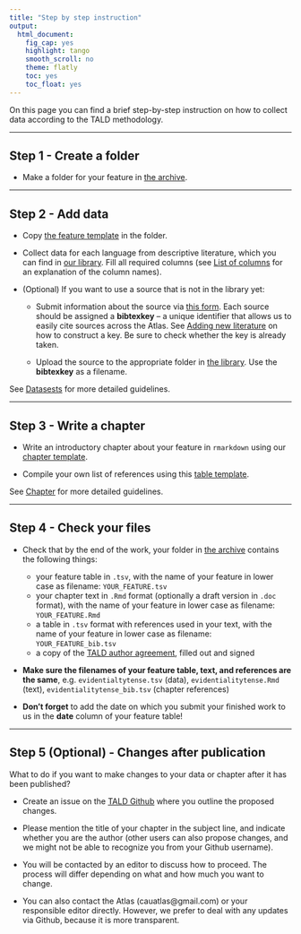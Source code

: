 ```yaml
---
title: "Step by step instruction"
output:
  html_document:
    fig_cap: yes
    highlight: tango
    smooth_scroll: no
    theme: flatly
    toc: yes
    toc_float: yes
---
```


On this page you can find a brief step-by-step instruction on how to collect data according to the TALD methodology.

-----------

## Step 1 - Create a folder

* Make a folder for your feature in [the archive](https://drive.google.com/drive/u/2/folders/1Rrm0NOH2E7dGMC97TdCFhjg7Y_FrAU3i).

-----------

## Step 2 - Add data

* Copy [the feature template](https://docs.google.com/spreadsheets/d/1HCoEBiz8A2Vd9LUApRLtMANpnsUJN-k6EaXrBYfN0IU/edit#gid=0) in the folder.
 
* Collect data for each language from descriptive literature, which you can find in [our library](https://drive.google.com/drive/u/2/folders/14RBA31Cj1MsFSiV4E_ZqTLGOhI1dUfMD). Fill all required columns (see [List of columns](datasets.html#list-of-columns) for an explanation of the column names).

* (Optional) If you want to use a source that is not in the library yet:

  + Submit information about the source via [this form](https://docs.google.com/forms/d/e/1FAIpQLSfekbCiSi5TVtJDAWcAzIajkwYyoR8WjRJ1tjkt0QS6kdkIEA/viewform?usp=sf_link). Each source should be assigned a **bibtexkey** -- a unique identifier that allows us to easily cite sources across the Atlas. See [Adding new literature](datasets.html#adding-new-literature) on how to construct a key. Be sure to check whether the key is already taken.
  
  + Upload the source to the appropriate folder in [the library](https://drive.google.com/drive/u/2/folders/14RBA31Cj1MsFSiV4E_ZqTLGOhI1dUfMD). Use the **bibtexkey** as a filename.

See [Datasests](datasets.html) for more detailed guidelines.
 
-----------

## Step 3 - Write a chapter

* Write an introductory chapter about your feature in `rmarkdown` using our [chapter template](chapter_template/chapter_template.Rmd). 

* Compile your own list of references using this [table template](https://drive.google.com/file/d/17QIK00DNzD5OoKNnlPoICryb9Ochj1X1/view?usp=sharing). 

See [Chapter](chapters.html) for more detailed guidelines.

------------

## Step 4 - Check your files

* Check that by the end of the work, your folder in [the archive](https://drive.google.com/drive/u/2/folders/1Rrm0NOH2E7dGMC97TdCFhjg7Y_FrAU3i) contains the following things:

  + your feature table in `.tsv`, with the name of your feature in lower case as filename: `YOUR_FEATURE.tsv`
  + your chapter text in `.Rmd` format (optionally a draft version in `.doc` format), with the name of your feature in lower case as filename: `YOUR_FEATURE.Rmd`
  + a table in `.tsv` format with references used in your text, with the name of your feature in lower case as filename: `YOUR_FEATURE_bib.tsv`
  + a copy of the [TALD author agreement](https://docs.google.com/document/d/1tw-ty-pZglBhW8Ma3PfSit1migXc0vNX1AZE1BCyNio/edit?usp=sharing), filled out and signed
  
* **Make sure the filenames of your feature table, text, and references are the same**, e.g. `evidentialtytense.tsv` (data), `evidentialitytense.Rmd` (text), `evidentialitytense_bib.tsv` (chapter references) 

* **Don't forget** to add the date on which you submit your finished work to us in the **date** column of your feature table!

------------

## Step 5 (Optional) - Changes after publication

What to do if you want to make changes to your data or chapter after it has been published?

* Create an issue on the [TALD Github](https://github.com/LingConLab/TALD/issues) where you outline the proposed changes.

* Please mention the title of your chapter in the subject line, and indicate whether you are the author (other users can also propose changes, and we might not be able to recognize you from your Github username).

* You will be contacted by an editor to discuss how to proceed. The process will differ depending on what and how much you want to change.

* You can also contact the Atlas (cauatlas@gmail.com) or your responsible editor directly. However, we prefer to deal with any updates via Github, because it is more transparent.




